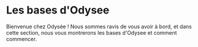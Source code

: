 # Les bases d'Odysee

Bienvenue chez Odysée ! Nous sommes ravis de vous avoir à bord, et dans cette section, nous vous montrerons les bases d'Odysee et comment commencer.

<CategoryCards/>
